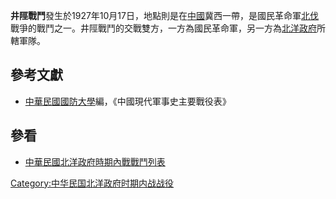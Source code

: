 {{Infobox Military Conflict|
campaign=|
image=|
caption=|
conflict=井陘戰鬥|
date=1927年10月17日|
place=[[中國|中國]]冀西|
result=雙方無激烈戰，北洋政府所轄部隊以優勢兵力猛攻國民革命軍陣地，演成慘烈爭奪戰|
combatant1=[[國民革命軍|國民革命軍]]北方軍、二軍|
combatant2=奉軍第二師| 
commander1= [[楊愛源|楊愛源]]、[[徐永昌|徐永昌]] |
commander2=奉軍第二師|
strength1=|
strength2=|
casualties1=|
casualties2=|
}}
'''井陘戰鬥'''發生於1927年10月17日，地點則是在[[中國|中國]]冀西一帶，是國民革命軍[[北伐|北伐]]戰爭的戰鬥之一。井陘戰鬥的交戰雙方，一方為國民革命軍，另一方為[[北洋政府|北洋政府]]所轄軍隊。
==參考文獻==
*[[中華民國|中華民國]][[國防大學_(臺灣)|國防大學]]編，《中國現代軍事史主要戰役表》
==參看==
*[[中華民國北洋政府時期內戰戰鬥列表|中華民國北洋政府時期內戰戰鬥列表]]
[[Category:中华民国北洋政府时期内战战役|Category:中华民国北洋政府时期内战战役]]